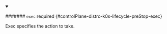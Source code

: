 


<details className="config-field" data-expandable="true" open>
<summary>

####### `exec` <span className="config-field-required" data-required="false">required</span> <span className="config-field-type"></span> <span className="config-field-default"></span> <span className="config-field-enum"></span> {#controlPlane-distro-k0s-lifecycle-preStop-exec}

Exec specifies the action to take.

</summary>

<PartialExecreference />


</details>
